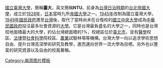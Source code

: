 [[國立臺灣大學]]，簡稱'''臺大'''，英文簡稱'''NTU'''。前身為[[台灣日治時期]]的[[台北帝國大學]]，成立於[[1928年]]，[[日本]]當時九所[[帝國大學]]之一。[[1945年]]改制為國立臺灣大學。[[1949年]][[國民政府]]遷至[[台灣]]後，取代了當時尚未在台復校的[[國立中央大學]]成為[[中華民國政府]]投注最多社會資源的[[大學]]。它是台灣最負盛名的大學之一，同時也是台灣校地面積最大的大學，約佔台灣總面積的1%，校總區位於[[臺北市]]，並有[[醫學]]校區、[[法律]]暨[[社會科學]]院校區、[[農業]]試驗林場等機構。台灣大學一向以追求學術思想自由、提升台灣高深學術研究及教學，進而邁向世界一流大學為目標。另外也以豐富的研究資源以及自由的校風著稱。
<noinclude>[[Category:每周图片模板]]</noinclude>